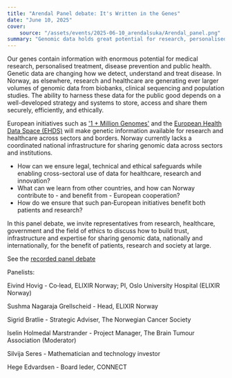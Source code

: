```yaml
---
title: "Arendal Panel debate: It's Written in the Genes"
date: "June 10, 2025"
cover:
    source: "/assets/events/2025-06-10_arendalsuka/Arendal_panel.png"
summary: "Genomic data holds great potential for research, personalised treatment, disease prevention and public health. The volume of such data in Norway is increasing rapidly, but realising its value requires a national strategy and infrastructure for secure, efficient, and ethical storage, access, and sharing."
---
```

Our genes contain information with enormous potential for medical research, personalised treatment, disease prevention and public health. Genetic data are changing how we detect, understand and treat disease. In Norway, as elsewhere, research and healthcare are generating ever larger volumes of genomic data from biobanks, clinical sequencing and population studies. The ability to harness these data for the public good depends on a well-developed strategy and systems to store, access and share them securely, efficiently, and ethically.

European initiatives such as ['1 + Million Genomes'](https://digital-strategy.ec.europa.eu/en/policies/1-million-genomes) and the [European Health Data Space (EHDS)](https://www.european-health-data-space.com/) will make genetic information available for research and healthcare across sectors and borders. Norway currently lacks a coordinated national infrastructure for sharing genomic data across sectors and institutions.

* How can we ensure legal, technical and ethical safeguards while enabling cross-sectoral use of data for healthcare, research and innovation?
* What can we learn from other countries, and how can Norway contribute to - and benefit from - European cooperation?
* How do we ensure that such pan‑European initiatives benefit both patients and research?

In this panel debate, we invite representatives from research, healthcare, government and the field of ethics to discuss how to build trust, infrastructure and expertise for sharing genomic data, nationally and internationally, for the benefit of patients, research and society at large.

See the [recorded panel debate](https://www.youtube.com/live/a_V0B7_THy4)

Panelists:

Eivind Hovig - Co‑lead, ELIXIR Norway; PI, Oslo University Hospital (ELIXIR Norway)

Sushma Nagaraja Grellscheid - Head, ELIXIR Norway

Sigrid Bratlie - Strategic Adviser, The Norwegian Cancer Society

Iselin Holmedal Marstrander - Project Manager, The Brain Tumour Association (Moderator)

Silvija Seres - Mathematician and technology investor

Hege Edvardsen - Board leder, CONNECT
